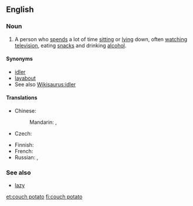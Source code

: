==English==
{{wikipedia}}

===Noun===
{{en-noun|sg=[[couch]] [[potato]]|couch potatoes}}

# A person who [[spend]]s a lot of time [[sitting]] or [[lying]] down, often [[watching]] [[television]], eating [[snack]]s and drinking [[alcohol]].

====Synonyms====
* [[idler]]
* [[layabout]]
* See also [[Wikisaurus:idler]]

====Translations====
{{trans-top|person who spends a lot of time sitting or lying down, often watching television and eating snacks}}
* Chinese:
*: Mandarin: {{t|cmn|電視迷|sc=Hani}}, {{t|cmn|电视迷|tr=diànshìmí|sc=Hani}}
* Czech: {{t+|cs|pecivál|m}}
{{trans-mid}}
* Finnish: {{t+|fi|sohvaperuna}}
* French: {{t|fr|légume}}
* Russian: {{t|ru|овощ|m}}, {{t|ru|овощь|m}}
{{trans-bottom}}

===See also===
* [[lazy]]

[[et:couch potato]]
[[fi:couch potato]]